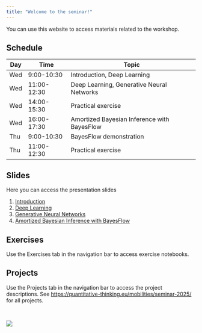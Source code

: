 ```yaml
---
title: "Welcome to the seminar!"
---
```


You can use this website to access materials related to the workshop.

## Schedule

| Day | Time | Topic |
|-----|------|-------|
| Wed | 9:00-10:30  | Introduction, Deep Learning |
| Wed | 11:00-12:30 | Deep Learning, Generative Neural Networks |
| Wed | 14:00-15:30 | Practical exercise |
| Wed | 16:00-17:30 | Amortized Bayesian Inference with BayesFlow |
| Thu | 9:00-10:30  | BayesFlow demonstration |
| Thu | 11:00-12:30 | Practical exercise |


## Slides

Here you can access the presentation slides

1. [Introduction](./slides/intro.qmd){target="_blank"}
2. [Deep Learning](./slides/deep-learning.qmd){target="_blank"}
3. [Generative Neural Networks](./slides/generative-architectures.qmd){target="_blank"}
4. [Amortized Bayesian Inference with BayesFlow](./slides/amortized-inference.qmd){target="_blank"}

## Exercises

Use the Exercises tab in the navigation bar to access exercise notebooks.

## Projects

Use the Projects tab in the navigation bar to access the project descriptions. See [https://quantitative-thinking.eu/mobilities/seminar-2025/](https://quantitative-thinking.eu/mobilities/seminar-2025/) for all projects.

</br>

![](figures/tu-logo.svg){fig-align="center"}